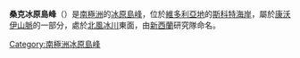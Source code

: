 {{coord|76|40|S|161|25|E|display=title}}

'''桑克冰原島峰'''（{{lang-en|Sunker Nunataks}}）是[[南極洲|南極洲]]的[[冰原島峰|冰原島峰]]，位於[[維多利亞地|維多利亞地]]的[[斯科特海岸|斯科特海岸]]，屬於[[康沃伊山脈|康沃伊山脈]]的一部分，處於[[北風冰川|北風冰川]]東面，由[[新西蘭|新西蘭]]研究隊命名。

{{DEFAULTSORT:Sunker Nunataks}}
[[Category:南極洲冰原島峰|Category:南極洲冰原島峰]]


{{ScottCoast-geo-stub}}